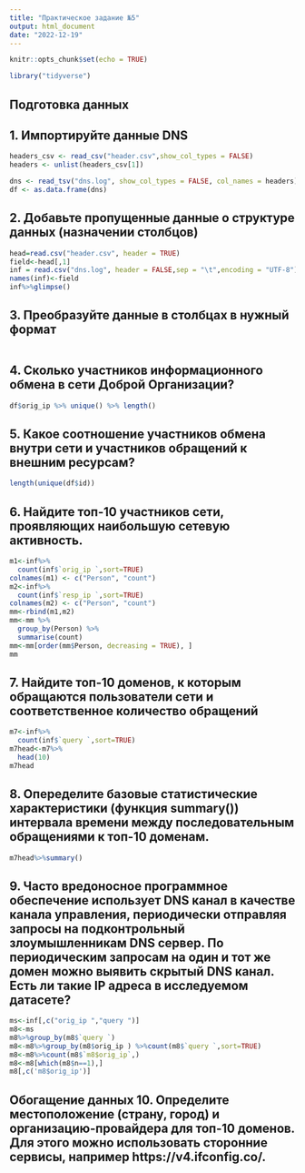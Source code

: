 ```yaml
---
title: "Практическое задание №5"
output: html_document
date: "2022-12-19"
---
```


```r
knitr::opts_chunk$set(echo = TRUE)
```
```r
library("tidyverse")
```
## Подготовка данных
## 1. Импортируйте данные DNS


```r
headers_csv <- read_csv("header.csv",show_col_types = FALSE)
headers <- unlist(headers_csv[1])

dns <- read_tsv("dns.log", show_col_types = FALSE, col_names = headers)
df <- as.data.frame(dns)
```

## 2. Добавьте пропущенные данные о структуре данных (назначении столбцов)
```r
head=read.csv("header.csv", header = TRUE)
field<-head[,1]
inf = read.csv("dns.log", header = FALSE,sep = "\t",encoding = "UTF-8")
names(inf)<-field
inf%>%glimpse()
```

## 3. Преобразуйте данные в столбцах в нужный формат
```r

```
## 4. Сколько участников информационного обмена в сети Доброй Организации?
```r
df$orig_ip %>% unique() %>% length()
```
## 5. Какое соотношение участников обмена внутри сети и участников обращений к внешним ресурсам?
```r
length(unique(df$id))
```
## 6. Найдите топ-10 участников сети, проявляющих наибольшую сетевую активность.
```r
m1<-inf%>%
  count(inf$`orig_ip `,sort=TRUE)
colnames(m1) <- c("Person", "count")
m2<-inf%>%
  count(inf$`resp_ip `,sort=TRUE)
colnames(m2) <- c("Person", "count")
mm<-rbind(m1,m2)
mm<-mm %>%
  group_by(Person) %>%
  summarise(count)
mm<-mm[order(mm$Person, decreasing = TRUE), ]
mm
```

## 7. Найдите топ-10 доменов, к которым обращаются пользователи сети и соответственное количество обращений
```r
m7<-inf%>%
  count(inf$`query `,sort=TRUE)
m7head<-m7%>%
  head(10)
m7head
```

## 8. Опеределите базовые статистические характеристики (функция summary()) интервала времени между последовательным обращениями к топ-10 доменам.
```r
m7head%>%summary()
```

## 9. Часто вредоносное программное обеспечение использует DNS канал в качестве канала управления, периодически отправляя запросы на подконтрольный злоумышленникам DNS сервер. По периодическим запросам на один и тот же домен можно выявить скрытый DNS канал. Есть ли такие IP адреса в исследуемом датасете?
```r
ms<-inf[,c("orig_ip ","query ")]
m8<-ms
m8%>%group_by(m8$`query `)
m8<-m8%>%group_by(m8$orig_ip ) %>%count(m8$`query `,sort=TRUE)
m8<-m8%>%count(m8$`m8$orig_ip`,)
m8<-m8[which(m8$n==1),]
m8[,c('m8$orig_ip')]
```

## Обогащение данных 10. Определите местоположение (страну, город) и организацию-провайдера для топ-10 доменов. Для этого можно использовать сторонние сервисы, например https://v4.ifconfig.co/.
```r

```